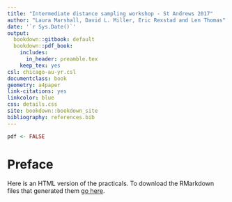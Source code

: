 ```yaml
--- 
title: "Intermediate distance sampling workshop - St Andrews 2017"
author: "Laura Marshall, David L. Miller, Eric Rexstad and Len Thomas"
date: '`r Sys.Date()`'
output:
  bookdown::gitbook: default
  bookdown::pdf_book:
    includes:
      in_header: preamble.tex
    keep_tex: yes
csl: chicago-au-yr.csl
documentclass: book
geometry: a4paper
link-citations: yes
linkcolor: blue
css: details.css
site: bookdown::bookdown_site
bibliography: references.bib
---
```


```r
pdf <- FALSE
```

# Preface {-}

Here is an HTML version of the practicals. To download the RMarkdown files that generated them [go here](http://distancesampling.org/workshops/stand-intermed-2017/practicals.html).


